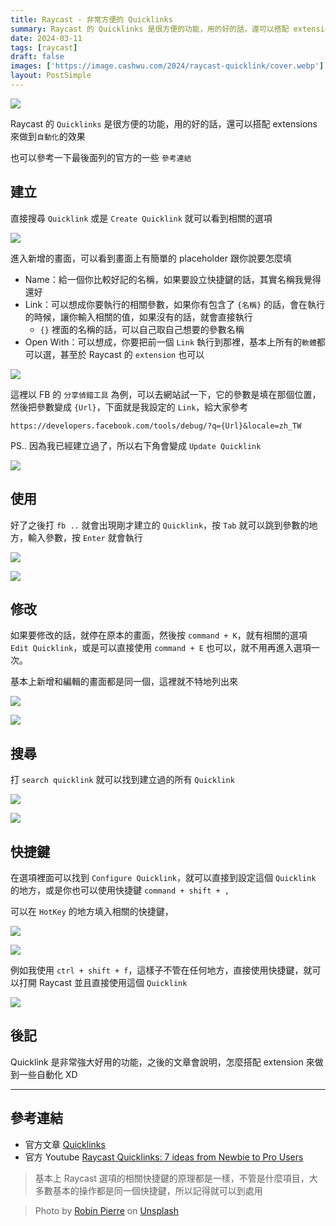 ```yaml
---
title: Raycast - 非常方便的 Quicklinks
summary: Raycast 的 Quicklinks 是很方便的功能，用的好的話，還可以搭配 extensions 來做到自動化的效果
date: 2024-03-11
tags: [raycast]
draft: false
images: ['https://image.cashwu.com/2024/raycast-quicklink/cover.webp']
layout: PostSimple
---
```


![](https://image.cashwu.com/2024/raycast-quicklink/cover.webp)

Raycast 的 `Quicklinks` 是很方便的功能，用的好的話，還可以搭配 extensions 來做到`自動化`的效果

也可以參考一下最後面列的官方的一些 `參考連結`

## 建立

直接搜尋 `Quicklink` 或是 `Create Quicklink` 就可以看到相關的選項

![](https://image.cashwu.com/2024/raycast-quicklink/01.webp)

進入新增的畫面，可以看到畫面上有簡單的 placeholder 跟你說要怎麼填

- Name：給一個你比較好記的名稱，如果要設立快捷鍵的話，其實名稱我覺得還好
- Link：可以想成你要執行的相關參數，如果你有包含了 `{名稱}` 的話，會在執行的時候，讓你輸入相關的值，如果沒有的話，就會直接執行
  - `{}` 裡面的名稱的話，可以自己取自己想要的參數名稱
- Open With：可以想成，你要把前一個 `Link` 執行到那裡，基本上所有的`軟體`都可以選，甚至於 Raycast 的 `extension` 也可以

![](https://image.cashwu.com/2024/raycast-quicklink/02.webp)

這裡以 FB 的 `分享偵錯工具` 為例，可以去網站試一下，它的參數是填在那個位置，然後把參數變成 `{Url}`，下面就是我設定的 `Link`，給大家參考

`https://developers.facebook.com/tools/debug/?q={Url}&locale=zh_TW`

PS.. 因為我已經建立過了，所以右下角會變成 `Update Quicklink`

![](https://image.cashwu.com/2024/raycast-quicklink/03.webp)

## 使用

好了之後打 `fb ..` 就會出現剛才建立的 `Quicklink`，按 `Tab` 就可以跳到參數的地方，輸入參數，按 `Enter` 就會執行

![](https://image.cashwu.com/2024/raycast-quicklink/04.webp)

![](https://image.cashwu.com/2024/raycast-quicklink/05.webp)

## 修改

如果要修改的話，就停在原本的畫面，然後按 `command + K`，就有相關的選項 `Edit Quicklink`，或是可以直接使用 `command + E` 也可以，就不用再進入選項一次。

基本上新增和編輯的畫面都是同一個，這裡就不特地列出來

![](https://image.cashwu.com/2024/raycast-quicklink/06.webp)

![](https://image.cashwu.com/2024/raycast-quicklink/07.webp)

## 搜尋

打 `search quicklink` 就可以找到建立過的所有 `Quicklink`

![](https://image.cashwu.com/2024/raycast-quicklink/08.webp)

![](https://image.cashwu.com/2024/raycast-quicklink/09.webp)

## 快捷鍵

在選項裡面可以找到 `Configure Quicklink`，就可以直接到設定這個 `Quicklink` 的地方，或是你也可以使用快捷鍵 `command + shift + ,`

可以在 `HotKey` 的地方填入相關的快捷鍵，

![](https://image.cashwu.com/2024/raycast-quicklink/10.webp)

![](https://image.cashwu.com/2024/raycast-quicklink/11.webp)

例如我使用 `ctrl + shift + f`，這樣子不管在任何地方，直接使用快捷鍵，就可以打開 Raycast 並且直接使用這個 `Quicklink`

![](https://image.cashwu.com/2024/raycast-quicklink/12.webp)

## 後記

Quicklink 是非常強大好用的功能，之後的文章會說明，怎麼搭配 extension 來做到一些自動化 XD

---

## 參考連結

- 官方文章 [Quicklinks](https://manual.raycast.com/quicklinks)
- 官方 Youtube [Raycast Quicklinks: 7 ideas from Newbie to Pro Users](https://www.youtube.com/watch?v=LyacFwVDr8o)

> 基本上 Raycast 選項的相關快捷鍵的原理都是一樣，不管是什麼項目，大多數基本的操作都是同一個快捷鍵，所以記得就可以到處用

> Photo by [Robin Pierre](https://unsplash.com/@robinpierre?utm_content=creditCopyText&utm_medium=referral&utm_source=unsplash) on [Unsplash](https://unsplash.com/photos/high-angle-photography-of-road-at-nighttime-dPgPoiUIiXk?utm_content=creditCopyText&utm_medium=referral&utm_source=unsplash)
